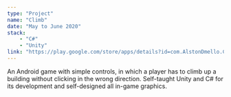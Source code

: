 ```yaml
---
type: "Project"
name: "Climb"
date: "May to June 2020"
stack:
    - "C#"
    - "Unity"
link: "https://play.google.com/store/apps/details?id=com.AlstonDmello.Climb/"
---
```

An Android game with simple controls, in which a player has to climb up a building without clicking in the wrong direction. Self-taught Unity and C# for its development and self-designed all in-game graphics.
